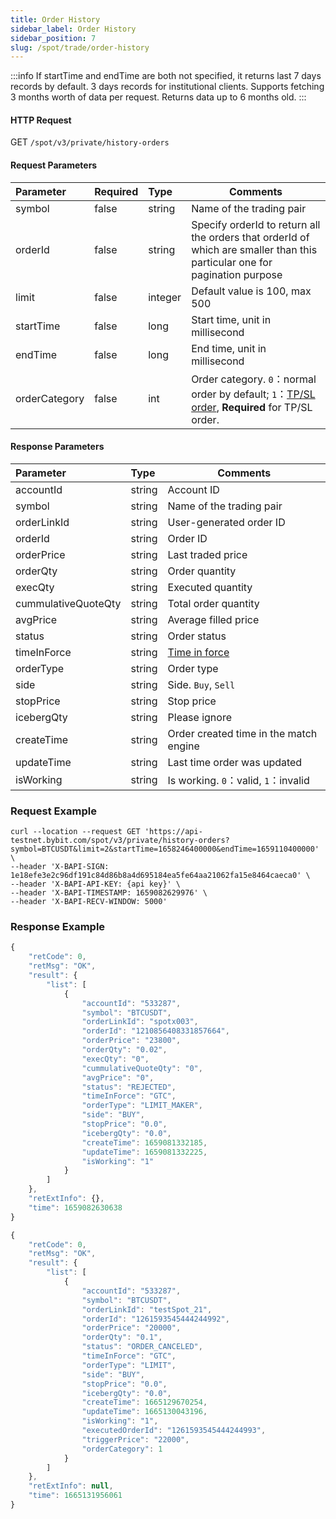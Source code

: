```yaml
---
title: Order History
sidebar_label: Order History
sidebar_position: 7
slug: /spot/trade/order-history
---
```


:::info
If startTime and endTime are both not specified, it returns last 7 days records by default. 3 days records for institutional clients.
Supports fetching 3 months worth of data per request. Returns data up to 6 months old.
:::

#### HTTP Request
GET <code>/spot/v3/private/history-orders</code>

#### Request Parameters
| Parameter | Required | Type | Comments|
|:----- |:-------|:-----|------ |
| symbol               | false               | string          | Name of the trading pair             |
| orderId              | false               | string          | Specify orderId to return all the orders that orderId of which are smaller than this particular one for pagination purpose |
| limit                | false               | integer          | Default value is 100, max 500  |
| startTime            | false               | long             | Start time, unit in millisecond        |
| endTime              | false               | long             | End time, unit in millisecond          |
| orderCategory        | false               | int             | Order category. <code>0</code>：normal order by default; <code>1</code>：<a href="https://www.bybit.com/en-US/help-center/bybitHC_Article?language=us_EN&id=000001736">TP/SL order</a>, <b>Required</b> for TP/SL order.    |

#### Response Parameters
| Parameter | Type | Comments|
|:----- |:-----|----- |
| accountId            | string          | Account ID            |
| symbol               | string          | Name of the trading pair               |
| orderLinkId          | string          | User-generated order ID          |
| orderId              | string          | Order ID              |
| orderPrice           | string          |  Last traded price                |
| orderQty             | string          | Order quantity               |
| execQty              | string          | Executed quantity             |
| cummulativeQuoteQty  | string          | Total order quantity  |
| avgPrice             | string          | Average filled price             |
| status               | string          | Order status               |
| timeInForce          | string          | <a href="https://www.bybit.com/en-US/help-center/bybitHC_Article?language=en_US&id=000001044">Time in force</a>  |
| orderType            | string          | Order type            |
| side                 | string          | Side. <code>Buy</code>, <code>Sell</code>      |
| stopPrice            | string          | Stop price            |
| icebergQty           | string          | Please ignore           |
| createTime           | string          | Order created time in the match engine                 |
| updateTime           | string          | Last time order was updated           |
| isWorking            | string          | Is working. <code>0</code>：valid, <code>1</code>：invalid |

### Request Example

<Tabs>
<TabItem value="console" label="Console">

```http
curl --location --request GET 'https://api-testnet.bybit.com/spot/v3/private/history-orders?symbol=BTCUSDT&limit=2&startTime=1658246400000&endTime=1659110400000' \
--header 'X-BAPI-SIGN: 1e18efe3e2c96df191c84d86b8a4d695184ea5fe64aa21062fa15e8464caeca0' \
--header 'X-BAPI-API-KEY: {api key}' \
--header 'X-BAPI-TIMESTAMP: 1659082629976' \
--header 'X-BAPI-RECV-WINDOW: 5000'
```

</TabItem>
</Tabs>

### Response Example

<Tabs>
<TabItem value="normal" label="Normal order">

```javascript
{
    "retCode": 0,
    "retMsg": "OK",
    "result": {
        "list": [
            {
                "accountId": "533287",
                "symbol": "BTCUSDT",
                "orderLinkId": "spotx003",
                "orderId": "1210856408331857664",
                "orderPrice": "23800",
                "orderQty": "0.02",
                "execQty": "0",
                "cummulativeQuoteQty": "0",
                "avgPrice": "0",
                "status": "REJECTED",
                "timeInForce": "GTC",
                "orderType": "LIMIT_MAKER",
                "side": "BUY",
                "stopPrice": "0.0",
                "icebergQty": "0.0",
                "createTime": 1659081332185,
                "updateTime": 1659081332225,
                "isWorking": "1"
            }
        ]
    },
    "retExtInfo": {},
    "time": 1659082630638
}
```

</TabItem>

<TabItem value="stop" label="Stop order">

```javascript
{
    "retCode": 0,
    "retMsg": "OK",
    "result": {
        "list": [
            {
                "accountId": "533287",
                "symbol": "BTCUSDT",
                "orderLinkId": "testSpot_21",
                "orderId": "1261593545444244992",
                "orderPrice": "20000",
                "orderQty": "0.1",
                "status": "ORDER_CANCELED",
                "timeInForce": "GTC",
                "orderType": "LIMIT",
                "side": "BUY",
                "stopPrice": "0.0",
                "icebergQty": "0.0",
                "createTime": 1665129670254,
                "updateTime": 1665130043196,
                "isWorking": "1",
                "executedOrderId": "1261593545444244993",
                "triggerPrice": "22000",
                "orderCategory": 1
            }
        ]
    },
    "retExtInfo": null,
    "time": 1665131956061
}
```

</TabItem>

</Tabs>
